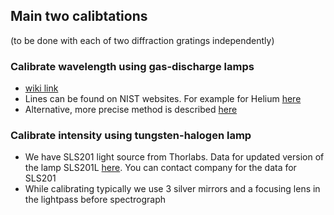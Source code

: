 ## Main two calibtations

(to be done with each of two diffraction gratings independently)

### Calibrate wavelength using gas-discharge lamps

* [wiki link](https://en.wikipedia.org/wiki/Gas-discharge_lamp)
* Lines can be found on NIST websites. For example for Helium [here](https://physics.nist.gov/PhysRefData/Handbook/Tables/heliumtable2.htm)
* Alternative, more precise method is described [here](http://www.americanlaboratory.com/914-Application-Notes/1596-A-High-Precision-Calibration-Method-for-Spectrometers/) 

### Calibrate intensity using tungsten-halogen lamp

* We have SLS201 light source from Thorlabs. Data for updated version of the lamp SLS201L [here](https://www.thorlabs.com/newgrouppage9.cfm?objectgroup_ID=7269). You can contact company for the data for SLS201
* While calibrating typically we use 3 silver mirrors and a focusing lens in the lightpass before spectrograph
